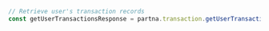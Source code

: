 ```typescript index.ts
// Retrieve user's transaction records
const getUserTransactionsResponse = partna.transaction.getUserTransactions()
```